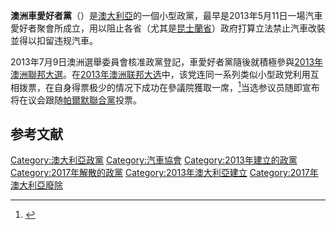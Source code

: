 {{NoteTA
|G1=Country
|T = zh-cn:澳大利亚驾车狂党; zh-tw:澳洲車愛好者黨;
|1 = zh-cn:驾车狂党; zh-tw:車愛好者黨;
|2 = zh-cn:澳大利亚; zh-tw:澳洲;
}}
{{Infobox Political Party
|country = 澳大利亚
|name = 澳大利亚驾车狂党
|name_native = Australian Motoring Enthusiast Party
|logo = [[File:Australian_Motoring_Enthusiast_Party_Logo.png|澳洲車愛好者黨]]
|leader = Tony Standfield
|leader1_title =    
|leader1_name = 
|president = 
|general_secretary = 
|foundation = 2013年5月11日
|dissolution = 2017年2月8日
|headquarters = [[昆士蘭省|昆士蘭省]]
|ideology = [[自由保守主義|自由保守主義]]<br>汽車政策改革
|position = 
|international = 無
|colours = [[藍色|藍色]]
|website = {{URL|http://www.australianmotoringenthusiastparty.org.au/ }}
|colorcode = blue
|seats1_title = [[众议院|众议院]]
|seats1 = {{Infobox political party/seats|0|150|hex=#0000FF}}
|seats2_title = [[参议院|参议院]]
|seats2 = {{Infobox political party/seats|1|76|hex=#0000FF}}
|website = 
}}

'''澳洲車愛好者黨'''（{{lang-en|Australian Motoring Enthusiast Party}}）是[[澳大利亞|澳大利亞]]的一個小型政黨，最早是2013年5月11日一場汽車愛好者聚會所成立，用以阻止各省（尤其是[[昆士蘭省|昆士蘭省]]）政府打算立法禁止汽車改裝並得以扣留违规汽車。

2013年7月9日澳洲選舉委員會核准政黨登記，車愛好者黨隨後就積極參與[[2013年澳洲聯邦大選|2013年澳洲聯邦大選]]。在[[2013年澳洲联邦大选|2013年澳洲联邦大选]]中，该党连同一系列类似小型政党利用互相拨票，在自身得票极少的情况下成功在參議院獲取一席，<ref>{{Cite web |url=http://www.libertytimes.com.tw/2013/new/sep/9/today-int5.htm |title=怪咖議員 澳洲國會新秀(台灣自由時報) |access-date=2013-09-09 |archive-date=2013-10-29 |archive-url=https://web.archive.org/web/20131029195647/http://www.libertytimes.com.tw/2013/new/sep/9/today-int5.htm |dead-url=no }}</ref>当选参议员随即宣布将在议会跟随[[帕爾默聯合黨|帕爾默聯合黨]]投票。

== 参考文献 ==
{{Reflist}}

[[Category:澳大利亞政黨|Category:澳大利亞政黨]]
[[Category:汽車協會|Category:汽車協會]]
[[Category:2013年建立的政黨|Category:2013年建立的政黨]]
[[Category:2017年解散的政黨|Category:2017年解散的政黨]]
[[Category:2013年澳大利亞建立|Category:2013年澳大利亞建立]]
[[Category:2017年澳大利亞廢除|Category:2017年澳大利亞廢除]]